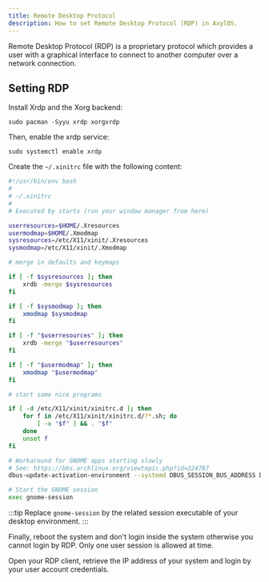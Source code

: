 ```yaml
---
title: Remote Desktop Protocol
description: How to set Remote Desktop Protocol (RDP) in AxylOS.
---
```


Remote Desktop Protocol (RDP) is a proprietary protocol which provides a user with a graphical interface to connect to another computer over a network connection.

## Setting RDP

Install Xrdp and the Xorg backend:
```shell
sudo pacman -Syyu xrdp xorgxrdp
```
Then, enable the xrdp service:
```shell
sudo systemctl enable xrdp
```
Create the `~/.xinitrc` file with the following content:
```bash
#!/usr/bin/env bash
#
# ~/.xinitrc
#
# Executed by startx (run your window manager from here)

userresources=$HOME/.Xresources
usermodmap=$HOME/.Xmodmap
sysresources=/etc/X11/xinit/.Xresources
sysmodmap=/etc/X11/xinit/.Xmodmap

# merge in defaults and keymaps

if [ -f $sysresources ]; then
	xrdb -merge $sysresources
fi

if [ -f $sysmodmap ]; then
	xmodmap $sysmodmap
fi

if [ -f "$userresources" ]; then
	xrdb -merge "$userresources"
fi

if [ -f "$usermodmap" ]; then
	xmodmap "$usermodmap"
fi

# start some nice programs

if [ -d /etc/X11/xinit/xinitrc.d ]; then
	for f in /etc/X11/xinit/xinitrc.d/?*.sh; do
		[ -x "$f" ] && . "$f"
	done
	unset f
fi

# Workaround for GNOME apps starting slowly
# See: https://bbs.archlinux.org/viewtopic.php?id=224787
dbus-update-activation-environment --systemd DBUS_SESSION_BUS_ADDRESS DISPLAY XAUTHORITY

# Start the GNOME session
exec gnome-session
```
:::tip
Replace `gnome-session` by the related session executable of your desktop environment.
:::

Finally, reboot the system and don't login inside the system otherwise you cannot login by RDP. Only one user session is allowed at time.

Open your RDP client, retrieve the IP address of your system and login by your user account credentials.

<ImageComponent />

